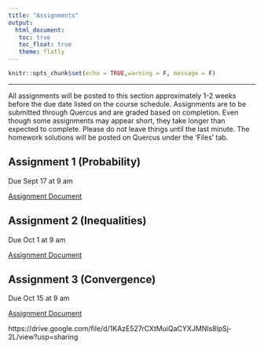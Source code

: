 ```yaml
---
title: "Assignments"
output: 
  html_document:
   toc: true
   toc_float: true
   theme: flatly
---
```


```r
knitr::opts_chunk$set(echo = TRUE,warning = F, message = F)
```
******

All assignments will be posted to this section approximately 1-2 weeks before the due date listed on the course schedule.  Assignments are to be submitted through Quercus and are graded based on completion.  Even though some assignments may appear short, they take longer than expected to complete. Please do not leave things until the last minute.  The homework solutions will be posted on Quercus under the 'Files' tab.


## Assignment 1 (Probability)

Due Sept 17 at 9 am

[Assignment Document](https://drive.google.com/file/d/1XiNdzEQj4L4BDVLisfCR0taQOMkQdRva/view?usp=sharing)

## Assignment 2 (Inequalities)

Due Oct 1 at 9 am

[Assignment Document](https://drive.google.com/file/d/11KYaEXZUnHQ_abvjS38nnzoSnImsTxUj/view?usp=sharing)

## Assignment 3 (Convergence)

Due Oct 15 at 9 am

[Assignment Document](https://drive.google.com/file/d/1t_kVZZvX6CMot5LPRKd1AvK1Gx8mnEOi/view?usp=sharing)


<!-- ## Assignment 4 (Inference) -->

<!-- Due Nov 19 at 9 am -->

<!-- [Assignment Document](https://drive.google.com/file/d/1KAzE527rCXtMuiQaCYXJMNls8lpSj-2L/view?usp=sharing) -->

https://drive.google.com/file/d/1KAzE527rCXtMuiQaCYXJMNls8lpSj-2L/view?usp=sharing


